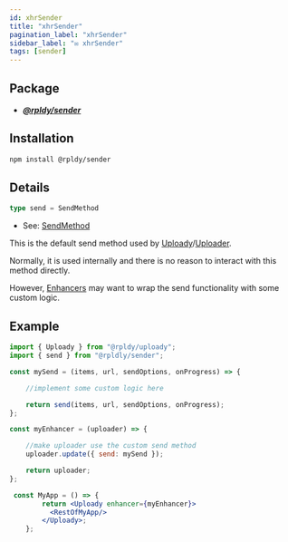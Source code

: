 ```yaml
---
id: xhrSender
title: "xhrSender"
pagination_label: "xhrSender"
sidebar_label: "✉️ xhrSender"
tags: [sender]
---
```


## Package

- **_[@rpldy/sender](../../packages/rpldy-sender)_**

## Installation

```bash npm2yarn
npm install @rpldy/sender
```

## Details

```typescript
type send = SendMethod
```

- See: [SendMethod](../types#sendmethod)

This is the default send method used by [Uploady](../../packages/rpldy-uploady)/[Uploader](../../packages/rpldy-uploady).

Normally, it is used internally and there is no reason to interact with this method directly.

However, [Enhancers](../../getting-started/concepts#enhancer) may want to wrap the send functionality with some custom logic.

## Example

```jsx
import { Uploady } from "@rpldy/uploady";
import { send } from "@rpldly/sender";

const mySend = (items, url, sendOptions, onProgress) => {

	//implement some custom logic here

	return send(items, url, sendOptions, onProgress);
};

const myEnhancer = (uploader) => {

	//make uploader use the custom send method
    uploader.update({ send: mySend });

	return uploader;
};

 const MyApp = () => {
        return <Uploady enhancer={myEnhancer}>
          <RestOfMyApp/>
        </Uploady>;
    };
```

